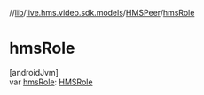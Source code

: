 //[lib](/api-reference/android/v2/home/content)/[live.hms.video.sdk.models](../index)/[HMSPeer](index)/[hmsRole](hms-role)

# hmsRole

[androidJvm]\
var [hmsRole](hms-role): [HMSRole](../../live.hms.video.sdk.models.role/-h-m-s-role/index)
